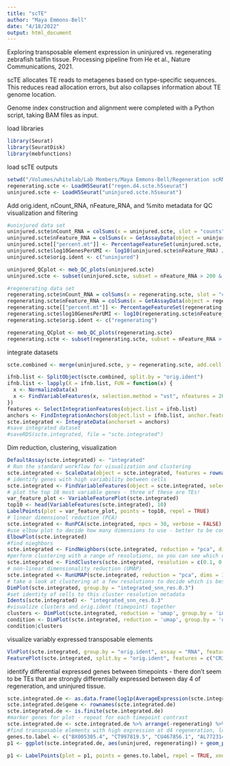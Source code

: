 ```yaml
---
title: "scTE"
author: "Maya Emmons-Bell"
date: "4/18/2022"
output: html_document
---
```


Exploring transposable element expression in uninjured vs. regenerating zebrafish tailfin tissue. 
Processing pipeline from He et al., Nature Communications, 2021. 

scTE allocates TE reads to metagenes based on type-specific sequences. 
This reduces read allocation errors, but also collapses information about TE genome location.

Genome index construction and alignment were completed with a Python script, taking BAM files as input.  

load libraries
```r
library(Seurat)
library(SeuratDisk)
library(mebfunctions)
```

load scTE outputs
```r
setwd("/Volumes/whitelab/Lab Members/Maya Emmons-Bell/Regeneration scRNAseq/Data")
regenerating.scte <- LoadH5Seurat("regen.d4.scte.h5seurat")
uninjured.scte <- LoadH5Seurat("uninjured.scte.h5seurat")

```
Add orig.ident, nCount_RNA, nFeature_RNA, and %mito metadata for QC visualization and filtering
```r
#uninjured data set 
uninjured.scte$nCount_RNA = colSums(x = uninjured.scte, slot = "counts")  # nCount_RNA
uninjured.scte$nFeature_RNA = colSums(x = GetAssayData(object = uninjured.scte, slot = "counts") > 0)  # nFeatureRNA
uninjured.scte[["percent.mt"]] <- PercentageFeatureSet(uninjured.scte, assay = "RNA", pattern = "^MT-")
uninjured.scte$log10GenesPerUMI <- log10(uninjured.scte$nFeature_RNA) / log10(uninjured.scte$nCount_RNA)
uninjured.scte$orig.ident <- c("uninjured")

uninjured_QCplot <- meb_QC_plots(uninjured.scte)
uninjured.scte <- subset(uninjured.scte, subset = nFeature_RNA > 200 & nFeature_RNA < 2500 & percent.mt < 5)

#regenerating data set 
regenerating.scte$nCount_RNA = colSums(x = regenerating.scte, slot = "counts")  # nCount_RNA
regenerating.scte$nFeature_RNA = colSums(x = GetAssayData(object = regenerating.scte, slot = "counts") > 0)  # nFeatureRNA
regenerating.scte[["percent.mt"]] <- PercentageFeatureSet(regenerating.scte, assay = "RNA", pattern = "^MT-")
regenerating.scte$log10GenesPerUMI <- log10(regenerating.scte$nFeature_RNA) / log10(regenerating.scte$nCount_RNA)
regenerating.scte$orig.ident <- c("regenerating")

regenerating_QCplot <- meb_QC_plots(regenerating.scte)
regenerating.scte <- subset(regenerating.scte, subset = nFeature_RNA > 200 & nFeature_RNA < 2500 & percent.mt < 5)
```
integrate datasets
```r
scte.combined <- merge(uninjured.scte, y = regenerating.scte, add.cell.ids = c("uninjured", "regenerating"))

ifnb.list <- SplitObject(scte.combined, split.by = "orig.ident")
ifnb.list <- lapply(X = ifnb.list, FUN = function(x) {
  x <- NormalizeData(x)
  x <- FindVariableFeatures(x, selection.method = "vst", nfeatures = 2000)
})
features <- SelectIntegrationFeatures(object.list = ifnb.list)
anchors <- FindIntegrationAnchors(object.list = ifnb.list, anchor.features = features)
scte.integrated <- IntegrateData(anchorset = anchors)
#save integrated dataset
#saveRDS(scte.integrated, file = "scte.integrated")
```
Dim reduction, clustering, visualization
```r
DefaultAssay(scte.integrated) <- "integrated"
# Run the standard workflow for visualization and clustering
scte.integrated <- ScaleData(object = scte.integrated, features = rownames(scte.integrated), verbose = F)
# identify genes with high variability between cells
scte.integrated <- FindVariableFeatures(object = scte.integrated, selection.method = "vst", verbose = F)
# plot the top 10 most variable genes - three of these are TEs!
var_feature_plot <- VariableFeaturePlot(scte.integrated)
top10 <- head(VariableFeatures(scte.integrated), 10)
LabelPoints(plot = var_feature_plot, points = top10, repel = TRUE)
# linear dimensional reduction (PCA)
scte.integrated <- RunPCA(scte.integrated, npcs = 30, verbose = FALSE)
#use elbow plot to decide how many dimensions to use - better to be conservative and use more - I'll use 1:15 here
ElbowPlot(scte.integrated)
#find nieghbors
scte.integrated <- FindNeighbors(scte.integrated, reduction = "pca", dims = 1:15)
#perform clustering with a range of resolutions, so you can see which defines distinct clusters with minimal cluster mixing
scte.integrated <- FindClusters(scte.integrated, resolution = c(0.1, 0.3, 0.5, 0.8, 1), verbose = T)
# non-linear dimensionality reduction (UMAP)
scte.integrated <- RunUMAP(scte.integrated, reduction = "pca", dims = 1:15)
# take a look at clustering at a few resolutions to decide which is best (all are saved in metadata now). in this case, 0.1 is too course, 0.8 has a lot of overlap between clusters, but 0.3 looks good.
DimPlot(scte.integrated, group.by = "integrated_snn_res.0.3")
#set identity of cells to this cluster resolution metadata
Idents(scte.integrated) <- "integrated_snn_res.0.3"
#visualize clusters and orig.ident (timepoint) together
clusters <- DimPlot(scte.integrated, reduction = 'umap', group.by = 'integrated_snn_res.0.3', label = TRUE)
condition <- DimPlot(scte.integrated, reduction = 'umap', group.by = 'orig.ident')
condition|clusters
```

visualize variably expressed transposable elements
```r
VlnPlot(scte.integrated, group.by = "orig.ident", assay = "RNA", features = c("CR318588.3", "DNA2-1-DR", "DNA-2-10-DR"))
FeaturePlot(scte.integrated, split.by = "orig.ident", features = c("CR318588.3", "DNA2-1-DR", "DNA-2-10-DR"))
```

identify differential expressed genes between timepoints - there don't seem to be TEs that are strongly differentially expressed between day 4 of regeneration, and uninjured tissue. 
```r
scte.integrated.de <- as.data.frame(log1p(AverageExpression(scte.integrated, verbose = TRUE, group.by = c("orig.ident"))$RNA))
scte.integrated.de$gene <- rownames(scte.integrated.de)
scte.integrated.de <- is.finite(scte.integrated.de)
#marker genes for plot - repeat for each timepoint contrast
scte.integrated.de <- scte.integrated.de %>% arrange(-regenerating) %>% arrange(uninjured)
#find transposable elements with high expression at d4 regeneration, low in uninjured cells
genes.to.label <- c("BX005305.4", "CT997819.5", "CU467856.1", "AL772314.1")
p1 <- ggplot(scte.integrated.de, aes(uninjured, regenerating)) + geom_point() + ggtitle("Mesenchyme Cluster Avg Gene Expression\n(natural log transformed)") + theme_classic()

p1 <- LabelPoints(plot = p1, points = genes.to.label, repel = TRUE, xnudge = 0, ynudge = 0)
```


